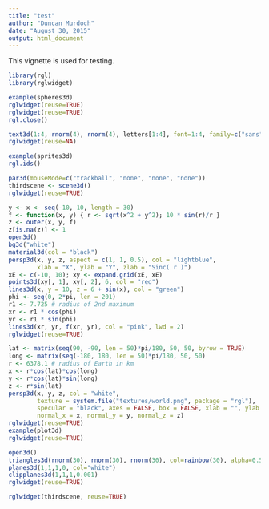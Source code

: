 ```yaml
---
title: "test"
author: "Duncan Murdoch"
date: "August 30, 2015"
output: html_document
---
```


This vignette is used for testing.

```r
library(rgl)
library(rglwidget)

example(spheres3d)
rglwidget(reuse=TRUE)
rglwidget(reuse=TRUE)
rgl.close()

text3d(1:4, rnorm(4), rnorm(4), letters[1:4], font=1:4, family=c("sans", "serif"), cex=1:4)
rglwidget(reuse=NA)

example(sprites3d)
rgl.ids()

par3d(mouseMode=c("trackball", "none", "none", "none"))
thirdscene <- scene3d()
rglwidget(reuse=TRUE)

y <- x <- seq(-10, 10, length = 30)
f <- function(x, y) { r <- sqrt(x^2 + y^2); 10 * sin(r)/r }
z <- outer(x, y, f)
z[is.na(z)] <- 1
open3d()
bg3d("white")
material3d(col = "black")
persp3d(x, y, z, aspect = c(1, 1, 0.5), col = "lightblue",
        xlab = "X", ylab = "Y", zlab = "Sinc( r )")
xE <- c(-10, 10); xy <- expand.grid(xE, xE)
points3d(xy[, 1], xy[, 2], 6, col = "red")
lines3d(x, y = 10, z = 6 + sin(x), col = "green")
phi <- seq(0, 2*pi, len = 201)
r1 <- 7.725 # radius of 2nd maximum
xr <- r1 * cos(phi)
yr <- r1 * sin(phi)
lines3d(xr, yr, f(xr, yr), col = "pink", lwd = 2)
rglwidget(reuse=TRUE)

lat <- matrix(seq(90, -90, len = 50)*pi/180, 50, 50, byrow = TRUE)
long <- matrix(seq(-180, 180, len = 50)*pi/180, 50, 50)
r <- 6378.1 # radius of Earth in km
x <- r*cos(lat)*cos(long)
y <- r*cos(lat)*sin(long)
z <- r*sin(lat)
persp3d(x, y, z, col = "white", 
        texture = system.file("textures/world.png", package = "rgl"), 
        specular = "black", axes = FALSE, box = FALSE, xlab = "", ylab = "", zlab = "",
        normal_x = x, normal_y = y, normal_z = z)
rglwidget(reuse=TRUE)
example(plot3d)
rglwidget(reuse=TRUE)

open3d()
triangles3d(rnorm(30), rnorm(30), rnorm(30), col=rainbow(30), alpha=0.5)
planes3d(1,1,1,0, col="white")
clipplanes3d(1,1,1,0.001)
rglwidget(reuse=TRUE)

rglwidget(thirdscene, reuse=TRUE)
```
